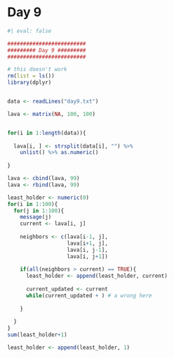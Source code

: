 # Day 9

```r
#| eval: false

#########################
######### Day 9 #########
#########################

# this doesn't work
rm(list = ls())
library(dplyr)


data <- readLines("day9.txt")

lava <- matrix(NA, 100, 100)


for(i in 1:length(data)){
  
  lava[i, ] <- strsplit(data[i], "") %>% 
    unlist() %>% as.numeric()
    
}

lava <- cbind(lava, 99)
lava <- rbind(lava, 99)

least_holder <- numeric(0) 
for(i in 1:100){
  for(j in 1:100){
    message(j)
    current <- lava[i, j]
    
    neighbors <- c(lava[i-1, j],
                   lava[i+1, j],
                   lava[i, j-1],
                   lava[i, j+1])
    
    if(all(neighbors > current) == TRUE){
      least_holder <- append(least_holder, current)
      
      current_updated <- current
      while(current_updated + ) # a wrong here
      
    }
    
  }
}
sum(least_holder+1)

least_holder <- append(least_holder, 1)
```
